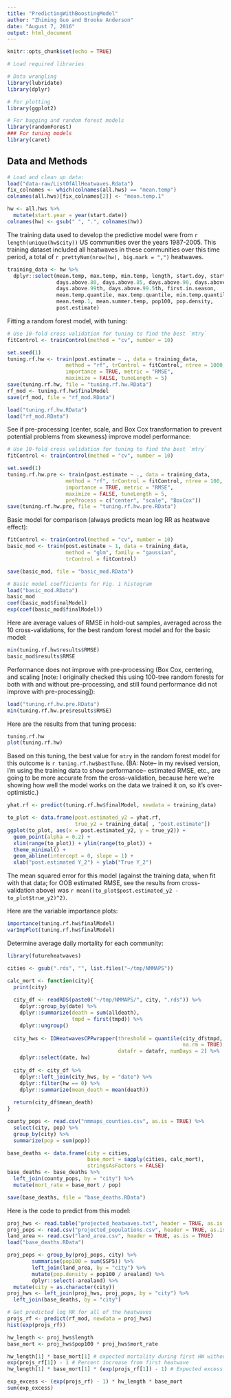 ```yaml
---
title: "PredictingWithBoostingModel"
author: "Zhiming Guo and Brooke Anderson"
date: "August 7, 2016"
output: html_document
---
```


```r
knitr::opts_chunk$set(echo = TRUE)
```

```r
# Load required libraries

# Data wrangling
library(lubridate)
library(dplyr)

# For plotting
library(ggplot2)

# For bagging and random forest models
library(randomForest)
### For tuning models
library(caret)

```

## Data and Methods

```r
# Load and clean up data:
load("data-raw/ListOfAllHeatwaves.Rdata")
fix_colnames <- which(colnames(all.hws) == "mean.temp")
colnames(all.hws)[fix_colnames[2]] <- "mean.temp.1"

hw <- all.hws %>% 
  mutate(start.year = year(start.date))
colnames(hw) <- gsub(" ", ".", colnames(hw))
```

The training data used to develop the predictive model were from `r length(unique(hw$city))` US communities over the years 1987-2005. This training dataset included all heatwaves in these communities over this time period, a total of `r prettyNum(nrow(hw), big.mark = ",")` heatwaves.

```r
training_data <- hw %>%
  dplyr::select(mean.temp, max.temp, min.temp, length, start.doy, start.month,
                days.above.80, days.above.85, days.above.90, days.above.95,
                days.above.99th, days.above.99.5th, first.in.season, 
                mean.temp.quantile, max.temp.quantile, min.temp.quantile,
                mean.temp.1, mean.summer.temp, pop100, pop.density,
                post.estimate)
```


Fitting a random forest model, with tuning:

```r
# Use 10-fold cross validation for tuning to find the best `mtry`
fitControl <- trainControl(method = "cv", number = 10)

set.seed(1)
tuning.rf.hw <- train(post.estimate ~ ., data = training_data, 
                   method = "rf", trControl = fitControl, ntree = 1000,
                   importance = TRUE, metric = "RMSE",
                   maximize = FALSE, tuneLength = 5)
save(tuning.rf.hw, file = "tuning.rf.hw.RData")
rf_mod <- tuning.rf.hw$finalModel
save(rf_mod, file = "rf_mod.RData")
```

```r
load("tuning.rf.hw.RData")
load("rf_mod.RData")
```

See if pre-processing (center, scale, and Box Cox transformation to prevent potential problems from skewness) improve model performance:

```r
# Use 10-fold cross validation for tuning to find the best `mtry`
fitControl <- trainControl(method = "cv", number = 10)

set.seed(1)
tuning.rf.hw.pre <- train(post.estimate ~ ., data = training_data, 
                   method = "rf", trControl = fitControl, ntree = 100,
                   importance = TRUE, metric = "RMSE",
                   maximize = FALSE, tuneLength = 5,
                   preProcess = c("center", "scale", "BoxCox"))
save(tuning.rf.hw.pre, file = "tuning.rf.hw.pre.RData")
```

Basic model for comparison (always predicts mean log RR as heatwave effect): 

```r
fitControl <- trainControl(method = "cv", number = 10)
basic_mod <- train(post.estimate ~ 1, data = training_data, 
                   method = "glm", family = "gaussian", 
                   trControl = fitControl)

save(basic_mod, file = "basic_mod.RData")
```

```r
# Basic model coefficients for Fig. 1 histogram
load("basic_mod.RData")
basic_mod
coef(basic_mod$finalModel)
exp(coef(basic_mod$finalModel))
```

Here are average values of RMSE in hold-out samples, averaged across the 10 cross-validations, for the best random forest model and for the basic model:

```r
min(tuning.rf.hw$results$RMSE)
basic_mod$results$RMSE
```

Performance does not improve with pre-processing (Box Cox, centering, and scaling [note: I originally checked this using 100-tree random forests for both with and without pre-processing, and still found performance did not improve with pre-processing]):

```r
load("tuning.rf.hw.pre.RData")
min(tuning.rf.hw.pre$results$RMSE)
```

Here are the results from that tuning process:

```r
tuning.rf.hw
plot(tuning.rf.hw)
```

Based on this tuning, the best value for `mtry` in the random forest model for this outcome is `r tuning.rf.hw$bestTune`. (BA: Note-- in my revised version, I'm using the training data to show performance-- estimated RMSE, etc., are going to be more accurate from the cross-validation, because here we're showing how well the model works on the data we trained it on, so it's over-optimistic.)

```r
yhat.rf <- predict(tuning.rf.hw$finalModel, newdata = training_data)

to_plot <- data.frame(post.estimated_y2 = yhat.rf,
                      true_y2 = training_data[ , "post.estimate"])
ggplot(to_plot, aes(x = post.estimated_y2, y = true_y2)) + 
  geom_point(alpha = 0.2) + 
  xlim(range(to_plot)) + ylim(range(to_plot)) + 
  theme_minimal() + 
  geom_abline(intercept = 0, slope = 1) + 
  xlab("post.estimated Y_2") + ylab("True Y_2")
```

The mean squared error for this model (against the training data, when fit with that data; for OOB estimated RMSE, see the results from cross-validation above) was `r mean((to_plot$post.estimated_y2 - to_plot$true_y2)^2)`.

Here are the variable importance plots: 

```r
importance(tuning.rf.hw$finalModel)
varImpPlot(tuning.rf.hw$finalModel)
```

Determine average daily mortality for each community: 

```r
library(futureheatwaves)

cities <- gsub(".rds", "", list.files("~/tmp/NMMAPS"))

calc_mort <- function(city){
  print(city)
  
  city_df <- readRDS(paste0("~/tmp/NMMAPS/", city, ".rds")) %>%
    dplyr::group_by(date) %>%
    dplyr::summarize(death = sum(alldeath), 
                     tmpd = first(tmpd)) %>%
    dplyr::ungroup()
  
  city_hws <- IDHeatwavesCPPwrapper(threshold = quantile(city_df$tmpd, 0.98,
                                                         na.rm = TRUE),
                                    datafr = datafr, numDays = 2) %>%
    dplyr::select(date, hw)
  
  city_df <- city_df %>%
    dplyr::left_join(city_hws, by = "date") %>%
    dplyr::filter(hw == 0) %>%
    dplyr::summarize(mean_death = mean(death))
  
  return(city_df$mean_death)
}

county_pops <- read.csv("nmmaps_counties.csv", as.is = TRUE) %>%
  select(city, pop) %>%
  group_by(city) %>%
  summarize(pop = sum(pop))

base_deaths <- data.frame(city = cities,
                          base_mort = sapply(cities, calc_mort),
                          stringsAsFactors = FALSE)
base_deaths <- base_deaths %>%
  left_join(county_pops, by = "city") %>%
  mutate(mort_rate = base_mort / pop)

save(base_deaths, file = "base_deaths.RData")
```


Here is the code to predict from this model: 

```r
proj_hws <- read.table("projected_heatwaves.txt", header = TRUE, as.is = TRUE)
proj_pops <- read.csv("projected_populations.csv", header = TRUE, as.is = TRUE)
land_area <- read.csv("land_area.csv", header = TRUE, as.is = TRUE)
load("base_deaths.RData")

proj_pops <- group_by(proj_pops, city) %>%
        summarise(pop100 = sum(SSP5)) %>%
        left_join(land_area, by = "city") %>%
        mutate(pop.density = pop100 / arealand) %>%
        dplyr::select(-arealand) %>%
  mutate(city = as.character(city))
proj_hws <- left_join(proj_hws, proj_pops, by = "city") %>%
  left_join(base_deaths, by = "city")

# Get predicted log RR for all of the heatwaves
projs_rf <- predict(rf_mod, newdata = proj_hws)
hist(exp(projs_rf))

hw_length <- proj_hws$length
base_mort <- proj_hws$pop100 * proj_hws$mort_rate

hw_length[1] * base_mort[1] # expected mortality during first HW without HW
exp(projs_rf[1]) - 1 # Percent increase from first heatwave
hw_length[1] * base_mort[1] * (exp(projs_rf[1]) - 1) # Expected excess from HW1

exp_excess <- (exp(projs_rf) - 1) * hw_length * base_mort
sum(exp_excess)
```

